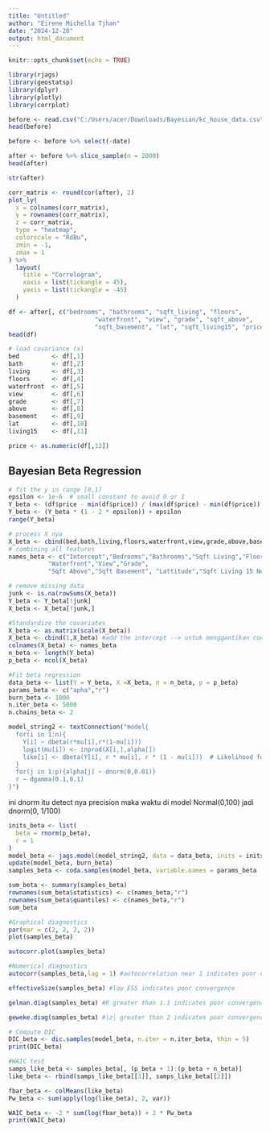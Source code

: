 ---
title: "Untitled"
author: "Eirene Michella Tjhan"
date: "2024-12-20"
output: html_document
---

```{r setup, include=FALSE}
knitr::opts_chunk$set(echo = TRUE)
```

```{r}
library(rjags)
library(geostatsp)
library(dplyr)
library(plotly)
library(corrplot)
```

```{r}
before <- read.csv("C:/Users/acer/Downloads/Bayesian/kc_house_data.csv")
head(before)
```

```{r}
before <- before %>% select(-date)
```

```{r}
after <- before %>% slice_sample(n = 2000)
head(after)
```

```{r}
str(after)
```

```{r}
corr_matrix <- round(cor(after), 2)
plot_ly(
  x = colnames(corr_matrix),
  y = rownames(corr_matrix),
  z = corr_matrix,
  type = "heatmap",
  colorscale = "RdBu",
  zmin = -1,
  zmax = 1
) %>%
  layout(
    title = "Correlogram",
    xaxis = list(tickangle = 45),
    yaxis = list(tickangle = -45)
  )
```


```{r}
df <- after[, c("bedrooms", "bathrooms", "sqft_living", "floors", 
                        "waterfront", "view", "grade", "sqft_above", 
                        "sqft_basement", "lat", "sqft_living15", "price")]
head(df)
```

```{r}
# load covariance (x)
bed         <- df[,1]
bath        <- df[,2]
living      <- df[,3]
floors      <- df[,4]
waterfront  <- df[,5]
view        <- df[,6] 
grade       <- df[,7] 
above       <- df[,8]
basement    <- df[,9]
lat         <- df[,10]
living15    <- df[,11]

price <- as.numeric(df[,12])
```




## Bayesian Beta Regression
```{r}
# fit the y in range [0,1]
epsilon <- 1e-6  # small constant to avoid 0 or 1
Y_beta <- (df$price - min(df$price)) / (max(df$price) - min(df$price))
Y_beta <- (Y_beta * (1 - 2 * epsilon)) + epsilon
range(Y_beta)
```

```{r}
# process X nya
X_beta <- cbind(bed,bath,living,floors,waterfront,view,grade,above,basement,lat,living15) 
# combining all features
names_beta <- c("Intercept","Bedrooms","Bathrooms","Sqft Living","Floors",
           "Waterfront","View","Grade",
           "Sqft Above","Sqft Basement", "Lattitude","Sqft Living 15 Neighboor")
```

```{r}
# remove missing data
junk <- is.na(rowSums(X_beta))
Y_beta <- Y_beta[!junk]
X_beta <- X_beta[!junk,]
```

```{r}
#Standardize the covariates
X_beta <- as.matrix(scale(X_beta))
X_beta <- cbind(1,X_beta) #add the intercept --> untuk menggantikan coeff beta0 di model
colnames(X_beta) <- names_beta
n_beta <- length(Y_beta)
p_beta <- ncol(X_beta)
```

```{r}
#Fit beta regression
data_beta <- list(Y = Y_beta, X =X_beta, n = n_beta, p = p_beta)
params_beta <- c("apha","r")
burn_beta <- 1000
n.iter_beta <- 5000
n.chains_beta <- 2
```

```{r}
model_string2 <- textConnection("model{
  for(i in 1:n){
    Y[i] ~ dbeta(r*mu[i],r*(1-mu[i]))
    logit(mu[i]) <- inprod(X[i,],alpha[])
    like[i] <- dbeta(Y[i], r * mu[i], r * (1 - mu[i]))  # Likelihood for WAIC computation
  }
  for(j in 1:p){alpha[j] ~ dnorm(0,0.01)}
  r ~ dgamma(0.1,0.1)
}")
```
ini dnorm itu detect nya precision maka waktu di model Normal(0,100) jadi dnorm(0, 1/100)

```{r}
inits_beta <- list(
  beta = rnorm(p_beta),  
  r = 1                 
)
model_beta <- jags.model(model_string2, data = data_beta, inits = inits_beta, n.chains = n.chains_beta)
update(model_beta, burn_beta)
samples_beta <- coda.samples(model_beta, variable.names = params_beta ,thin = 5, n.iter = n.iter_beta)
```


```{r}
sum_beta <- summary(samples_beta)
rownames(sum_beta$statistics) <- c(names_beta,"r")
rownames(sum_beta$quantiles) <- c(names_beta,"r")
sum_beta
```

```{r}
#Graphical diagnostics
par(mar = c(2, 2, 2, 2))
plot(samples_beta)
```

```{r}
autocorr.plot(samples_beta)
```

```{r}
#Numerical diagnostics
autocorr(samples_beta,lag = 1) #autocorrelation near 1 indicates poor convergence
```

```{r}
effectiveSize(samples_beta) #low ESS indicates poor convergence
```

```{r}
gelman.diag(samples_beta) #R greater than 1.1 indicates poor convergence
```

```{r}
geweke.diag(samples_beta) #|z| greater than 2 indicates poor convergence
```

```{r}
# Compute DIC
DIC_beta <- dic.samples(model_beta, n.iter = n.iter_beta, thin = 5)
print(DIC_beta)
```




```{r}
#WAIC test
samps_like_beta <- samples_beta[, (p_beta + 1):(p_beta + n_beta)]  
like_beta <- rbind(samps_like_beta[[1]], samps_like_beta[[2]]) 

fbar_beta <- colMeans(like_beta)
Pw_beta <- sum(apply(log(like_beta), 2, var))

WAIC_beta <- -2 * sum(log(fbar_beta)) + 2 * Pw_beta
print(WAIC_beta)
```
